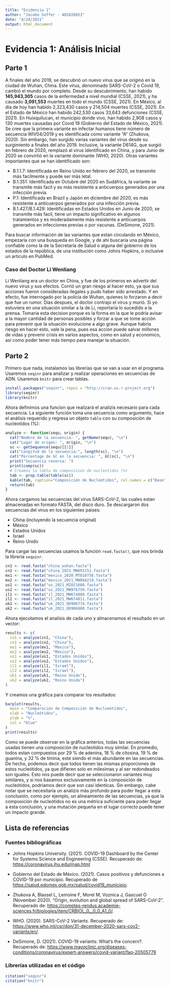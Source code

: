 ```yaml
---
title: "Evidencia 1"
author: "Jacobo Soffer - A01028653"
date: "4/24/2021"
output: html_document
---
```

# Evidencia 1: Análisis Inicial
## Parte 1
A finales del año 2019, se descubrió un nuevo virus que se originó en la ciudad de Wuhan, China. Este virus, denominado SARS-CoV-2 o Covid 19, cambió el mundo por completo. Desde su descubrimiento, han habido **145,943,305** casos de la enfermedad a nivel mundial (CSSE, 2021), y ha causado **3,091,553** muertes en todo el mundo (CSSE, 2021). En México, al día de hoy han habido 2,323,430 casos y 214,504 muertes (CSSE, 2021). En el Estado de México han habido 242,530 casos 33,643 defunciones (CSSE, 2021). En Huixquilucan, el municipio donde vivo, han habido 2,908 casos y 130 muertes causadas por Covid 19 (Gobierno del Estado de México, 2021). Se cree que la primera variante en infectar humanos tiene número de secuencia WIV04/2019 y es identificada como variante "A" (Zhukova, 2020). Sin embargo, han surgido varias variantes del virus desde su surgimiento a finales del año 2019. Inclusive, la variante D614G, que surgió en febrero de 2020, remplazó al virus identificado en China, y para Junio de 2020 se convirtió en la variante dominante (WHO, 2020). Otras variantes importantes que se han identificado son:

* B.1.1.7: Identificada en Reino Unido en febrero del 2020, se transmite más facilmente y puede ser más letal.
* B.1.351: Identificada en Octubre del 2020 en Sudáfrica, la variante se transmite más facil y es más resistente a anticuerpos generados por una infección previa.
* P.1: Identificada en Brazil y Japón en diciembre del 2020, es más resistente a anticuerpos generados por una infección previa.
* B.1.427/B.1.429: Identificadas en Estados Unidos en Junio de 2020, se transmite más facil, tiene un impacto significativo en algunos tratamientos y es moderadamente más resistente a anticuerpos generados en infecciones previas o por vacunas.
(DeSimone, 2021).

Para buscar información de las variantes que estan circulando en México, empezaría con una busqueda en Google, y de ahí buscaría una página confiable como la de la Secretaría de Salud o alguna del gobierno de los estados de la república, de una institución como Johns Hopkins, o inclusive un articulo en PubMed.

### Caso del Doctor Li Wenliang
Li Wenliang era un doctor en China, y fue de los primeros en advertir del nuevo virus y sus efectos. Corrió un gran riesgo al hacer esto, ya que sus acciones fueron consideradas ilegales y pudo haber sido arrestado. Y en efecto, fue interrogado por la policía de Wuhan, quienes lo forzaron a decir que fue un rumor. Días despues, el doctor contrajo el virus y murió. Si yo estuviera en una situación similar a la de Li, reportaría lo sucedido a la prensa. Tomaría esta decision porque es la forma en la que le podría avisar a la mayor cantidad de personas posibles y forzar a que se tome acción para prevenir que la situación evolucione a algo grave. Aunque habría riesgo en hacer esto, vale la pena, pues esa acción puede salvar millones de vidas y prevenir crisis en varios aspectos, como en salud y economico, así como poder tener más tiempo para manejar la situación.  

## Parte 2
Primero que nada, instalamos las librerías que se van a usar en el programa. Usaremos `seqinr` para analizar y realizar operaciones en secuencias de ADN. Usaremos `knitr` para crear tablas.
```r
install.packages("seqinr", repos = "http://cran.us.r-project.org")
library(seqinr)
library(knitr)
```
Ahora definimos una funcion que realizará el analizis necesario para cada secuencia. La siguiente función toma una secuencia como argumento, hace el análisis requerido y regresa un objeto `table` con su composición de nucleotidos (%):
```r
analyze <- function(sequ, origin) {
  cat("Nombre de la secuencia: ", getName(sequ), "\n")
  cat("Lugar de origen: ", origin, "\n")
  sc <- getSequence(sequ)[[1]]
  cat("Longitud de la secuencia:", length(sc), "\n")
  cat("Porcentage de GC en la secuencia: ", GC(sc), "\n")
  print("Secuencia reversa: ")
  print(comp(sc))
  # Creamos la tabla de composición de nucleotidos (%)
  tab <- prop.table(table(sc))
  kable(tab, caption="Composición de Nucleótidos", col.names = c("Base", "Porcentage"), label = "Tabla Composición", format="html", padding=2)
  return(tab)
}
```
Ahora cargamos las secuencias del virus SARS-CoV-2, las cuales estan almacenadas en formato FASTA, del disco duro. Se descargaron dos secuencias del virus en los siguientes paises:

* China (incluyendo la secuencia original)
* México
* Estados Unidos
* Israel
* Reino Unido

Para cargar las secuencias usamos la función `read.fasta()`, que nos brinda la librería `sequinr`.
```r
cn1 <- read.fasta("china_wuhan.fasta")
cn2 <- read.fasta("china_2021_MW691151.fasta")
mx1 <- read.fasta("mexico_2020_MT810758.fasta")
mx2 <- read.fasta("mexico_2021_MW884219.fasta")
us1 <- read.fasta("us_2021_MZ021680.fasta")
us2 <- read.fasta("us_2021_MW976750.fasta")
il1 <- read.fasta("il_2021_MW674808.fasta")
il2 <- read.fasta("il_2021_MW674811.fasta")
uk1 <- read.fasta("uk_2021_OD906774.fasta")
uk2 <- read.fasta("uk_2021_OD906800.fasta")
```
Ahora ejecutamos el analísis de cada uno y almacenamos el resultado en un vector:

```r
results <- c(
  cn1 = analyze(cn1, "China"),
  cn2 = analyze(cn2, "China"),
  mx1 = analyze(mx1, "México"),
  mx2 = analyze(mx2, "México"),
  us1 = analyze(us1, "Estados Unidos"),
  us2 = analyze(us2, "Estados Unidos"),
  il1 = analyze(il1, "Israel"),
  il2 = analyze(il2, "Israel"),
  uk1 = analyze(uk1, "Reino Unido"),
  uk2 = analyze(uk2, "Reino Unido")
)
```
Y creamos una gráfica para comparar los resultados:
```r
barplot(results,
  main = "Comparación de Composición de Nuclueótidos",
  xlab = "Nucleótidos",
  ylab = "%",
  col = "blue"
)
print(results)
```
Como se puede observar en la gráfica anterios, todas las secuencias usadas tienen una composición de nucleotidos muy similar. En promedio, todos estan compuestos por 29 % de adenina, 18 % de citosina, 19 % de guanina, y 32 % de timina, este siendo el más abundante en las secuencias. De hecho, podemos decir que todos tienen las mismas proporciones de estos nucleótidos, ya que difieren solo en milesimas y al ser redondeados son iguales. Esto nos puede decir que se seleccionaron variantes muy similares, y si nos basamos exclusivamente en la composición de nucleótidos, podríamos decir que son casi identicas. Sin embargo, cabe notar que se necesitaría un analizis más profundo para poder llegar a esta conclusión, como por ejemplo, un alineamiento de las secuencias, ya que la composición de nucleótidos no es una métrica suficiente para poder llegar a esta conclusión, y una mutación pequeña en el lugar correcto puede tener un impacto grande.

## Lista de referencias

### Fuentes bibliográficas

* Johns Hopkins University. (2021). COVID-19 Dashboard by the Center for Systems Science and Engineering (CSSE). Recuperado de: [https://coronavirus.jhu.edu/map.html](https://coronavirus.jhu.edu/map.html)

* Gobierno del Estado de México. (2021). Casos positivos y defunciones a COVID-19 por municipio. Recuperado de [https://salud.edomex.gob.mx/salud/covid19_municipio](https://salud.edomex.gob.mx/salud/covid19_municipio).

* Zhukova A, Blassel L, Lemoine F, Morel M, Voznica J, Gascuel O (November 2020). "Origin, evolution and global spread of SARS-CoV-2". Recuperado de: [https://comptes-rendus.academie-sciences.fr/biologies/item/CRBIOL_0__0_0_A1_0/](https://comptes-rendus.academie-sciences.fr/biologies/item/CRBIOL_0__0_0_A1_0/).

* WHO. (2020). SARS-CoV-2 Variants. Recuperado de: [https://www.who.int/csr/don/31-december-2020-sars-cov2-variants/en/](https://www.who.int/csr/don/31-december-2020-sars-cov2-variants/en/).

* DeSimone, D. (2021). COVID-19 variants: What's the concern?. Recuperado de: [https://www.mayoclinic.org/diseases-conditions/coronavirus/expert-answers/covid-variant/faq-20505779](https://www.mayoclinic.org/diseases-conditions/coronavirus/expert-answers/covid-variant/faq-20505779)


### Librerías utilizadas en el código

```r
citation("seqinr")
citation("knitr")
```